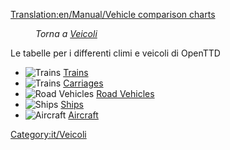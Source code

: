 [[Translation:en/Manual/Vehicle comparison charts]]

:''Torna a [[it/Manual/Base Set/Vehicles/Veicoli|Veicoli]]''

Le tabelle per i differenti climi e veicoli di OpenTTD

*[[File:en/manual html m16a497ce.png|Trains]] [[en/Manual/Base Set/Vehicles/Train Comparison|Trains]]
*[[File:en/manual html m16a497ce.png|Trains]] [[en/Manual/Base Set/Vehicles/Carriages Comparison|Carriages]]
*[[File:en/manual html m3518e48c.png|Road Vehicles]] [[en/Road Comparison|Road Vehicles]]
*[[File:en/manual html 53123a33.png|Ships]] [[en/Manual/Base Set/Vehicles/Ship Comparison|Ships]]
*[[File:en/manual html 442702e6.png|Aircraft]] [[en/Manual/Base Set/Vehicles/Air Comparison|Aircraft]]

[[Category:it/Veicoli]]